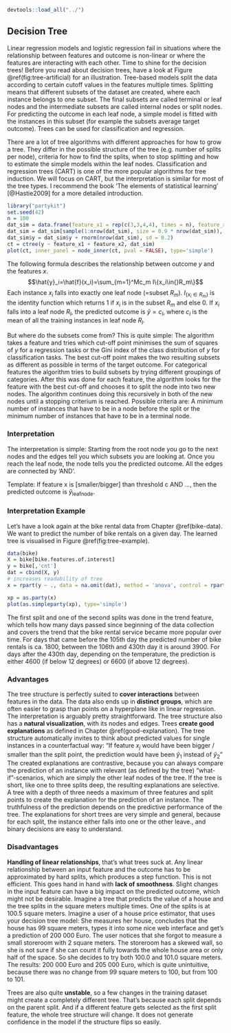 ```r
devtools::load_all("../")
```


## Decision Tree {#tree}
Linear regression models and logistic regression fail in situations where the relationship between features and outcome is non-linear or where the features are interacting with each other.
Time to shine for the decision trees!
Before you read about decision trees, have a look at Figure \@ref(fig:tree-artificial) for an illustration.
Tree-based models split the data according to certain cutoff values in the features multiple times.
Splitting means that different subsets of the dataset are created, where each instance belongs to one subset.
The final subsets are called terminal or leaf nodes and the intermediate subsets are called internal nodes or split nodes.
For predicting the outcome in each leaf node, a simple model is fitted with the instances in this subset (for example the subsets average target outcome).
Trees can be used for classification and regression.

There are a lot of tree algorithms with different approaches for how to grow a tree.
They differ in the possible structure of the tree (e.g. number of splits per node), criteria for how to find the splits, when to stop splitting and how to estimate the simple models within the leaf nodes.
Classification and regression trees (CART) is one of the more popular algorithms for tree induction.
We will focus on CART, but the interpretation is similar for most of the tree types.
I recommend the book 'The elements of statistical learning' [@Hastie2009] for a more detailed introduction.
```r
library("partykit")
set.seed(42)
n = 100
dat_sim = data.frame(feature_x1 = rep(c(3,3,4,4), times = n), feature_x2 = rep(c(1,2,2,2), times = n), y = rep(c(1, 2, 3, 4), times = n))
dat_sim = dat_sim[sample(1:nrow(dat_sim), size = 0.9 * nrow(dat_sim)), ]
dat_sim$y = dat_sim$y + rnorm(nrow(dat_sim), sd = 0.2)
ct = ctree(y ~ feature_x1 + feature_x2, dat_sim)
plot(ct, inner_panel = node_inner(ct, pval = FALSE), type='simple')
```

The following formula describes the relationship between outcome $y$ and the features $x$.
$$\hat{y}_i=\hat{f}(x_i)=\sum_{m=1}^Mc_m I\{x_i\in{}R_m\}$$
Each instance $x_i$ falls into exactly one leaf node (=subset $R_m$). $I_{\{x_i\in{}R_m\}}$ is the identity function which returns 1 if $x_i$ is in the subset $R_m$ and else 0.
If $x_i$ falls into a leaf node $R_l$, the predicted outcome is $\hat{y}=c_l$, where $c_l$ is the mean of all the training instances in leaf node $R_l$.

But where do the subsets come from?
This is quite simple:
The algorithm takes a feature and tries which cut-off point minimises the sum of squares of $y$ for a regression tasks or the Gini index of the class distribution of $y$ for classification tasks.
The best cut-off point makes the two resulting subsets as different as possible in terms of the target outcome.
For categorical features the algorithm tries to build subsets by trying different groupings of categories.
After this was done for each feature, the algorithm looks for the feature with the best cut-off and chooses it to split the node into two new nodes.
The algorithm continues doing this recursively in both of the new nodes until a stopping criterium is reached.
Possible criteria are:
A minimum number of instances that have to be in a node before the split or the minimum number of instances that have to be in a terminal node.

### Interpretation
The interpretation is simple:
Starting from the root node you go to the next nodes and the edges tell you which subsets you are looking at.
Once you reach the leaf node, the node tells you the predicted outcome.
All the edges are connected by 'AND'.

Template: If feature x is [smaller/bigger] than threshold c AND ..., then the predicted outcome is $\hat{y}_{\text{leafnode}}$.


### Interpretation Example
Let's have a look again at the bike rental data from Chapter \@ref(bike-data).
We want to predict the number of bike rentals on a given day. The learned tree is visualised in Figure \@ref(fig:tree-example).

```r
data(bike)
X = bike[bike.features.of.interest]
y = bike[,'cnt']
dat = cbind(X, y)
# increases readability of tree
x = rpart(y ~ ., data = na.omit(dat), method = 'anova', control = rpart.control(cp = 0, maxdepth = 2))

xp = as.party(x)
plot(as.simpleparty(xp), type='simple')

```
The first split and one of the second splits was done in the trend feature, which tells how many days passed since beginning of the data collection and covers the trend that the bike rental service became more popular over time.
For days that came before the 105th day the predicted number of bike rentals is ca. 1800, between the 106th and 430th day it is around 3900.
For days after the 430th day, depending on the temperature, the prediction is either 4600 (if below 12 degrees) or 6600 (if above 12 degrees).

### Advantages
The tree structure is perfectly suited to **cover interactions** between features in the data.
The data also ends up in **distinct groups**, which are often easier to grasp than points on a hyperplane like in linear regression.
The interpretation is arguably pretty straightforward.
The tree structure also has a **natural visualization**, with its nodes and edges.
Trees **create good explanations** as defined in Chapter \@ref(good-explanation).
The tree structure automatically invites to think about predicted values for single instances in a counterfactual way:
"If feature $x_j$ would have been bigger / smaller than the split point, the prediction would have been $\hat{y}_{1}$ instead of $\hat{y}_2$"
The created explanations are contrastive, because you can always compare the prediction of an instance with relevant (as defined by the tree) "what-if"-scenarios, which are simply the other leaf nodes of the tree.
If the tree is short, like one to three splits deep, the resulting explanations are selective.
A tree with a depth of three needs a maximum of three features and split points to create the explanation for the prediction of an instance.
The truthfulness of the prediction depends on the predictive performance of the tree.
The explanations for short trees are very simple and general, because for each split, the instance either falls into one or the other leave., and binary decisions are easy to understand.



### Disadvantages
**Handling of linear relationships**, that's what trees suck at.
Any linear relationship between an input feature and the outcome has to be approximated by hard splits, which produces a step function.
This is not efficient.
This goes hand in hand with **lack of smoothness**.
Slight changes in the input feature can have a big impact on the predicted outcome, which might not be desirable.
Imagine a tree that predicts the value of a house and the tree splits in the square meters multiple times.
One of the splits is at 100.5 square meters.
Imagine a user of a house price estimator, that uses your decision tree model: She measures her house, concludes that the house has 99 square meters, types it into some nice web interface and get's a prediction of 200 000 Euro.
The user notices that she forgot to measure a small storeroom with 2 square meters.
The storeroom has a skewed wall, so she is not sure if she can count it fully towards the whole house area or only half of the space.
So she decides to try both 100.0 and 101.0 square meters.
The results: 200 000 Euro and 205 000 Euro, which is quite unintuitive, because there was no change from 99 square meters to 100, but from 100 to 101.

Trees are also quite **unstable**, so a few changes in the training dataset might create a completely different tree.
That's because each split depends on the parent split.
And if a different feature gets selected as the first split feature, the whole tree structure will change.
It does not generate confidence in the model if the structure flips so easily.

